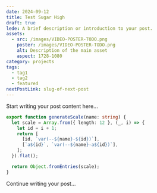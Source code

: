 ```yaml
---
date: 2024-09-12
title: Test Sugar High
draft: true
lede: A brief description or introduction to your post.
assets:
  - src: /images/VIDEO-POSTER-TODO.png
    poster: /images/VIDEO-POSTER-TODO.png
    alt: Description of the main asset
    aspect: 1728-1080
category: projects
tags:
  - tag1
  - tag2
  - featured
nextPostLink: slug-of-next-post
---
```


Start writing your post content here...

```ts
export function generateScale(name: string) {
  let scale = Array.from({ length: 12 }, (_, i) => {
    let id = i + 1;
    return [
      [id, `var(--${name}-${id})`],
      [`a${id}`, `var(--${name}-a${id})`],
    ];
  }).flat();

  return Object.fromEntries(scale);
}
```

<MediaDialogImage
  border={false}
  src="/images/VIDEO-POSTER-TODO.png"
  alt="Description of the image"
  aspect="1600-1000"
  width={1600}
  height={1000}
/>

Continue writing your post...

